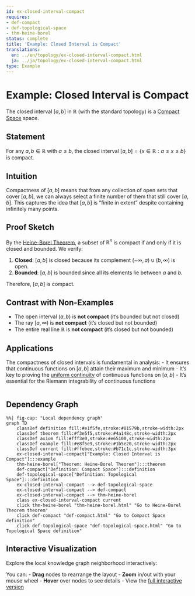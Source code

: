 ```yaml
---
id: ex-closed-interval-compact
requires:
- def-compact
- def-topological-space
- thm-heine-borel
status: complete
title: 'Example: Closed Interval is Compact'
translations:
  en: ../en/topology/ex-closed-interval-compact.html
  ja: ../ja/topology/ex-closed-interval-compact.html
type: Example
---
```


# Example: Closed Interval is Compact

The closed interval $[a, b]$ in $\mathbb{R}$ (with the standard topology) is a [Compact Space](def-compact.qmd) space.

## Statement

For any $a, b \in \mathbb{R}$ with $a \leq b$, the closed interval $[a, b] = \{x \in \mathbb{R} : a \leq x \leq b\}$ is compact.

## Intuition

Compactness of $[a, b]$ means that from any collection of open sets that cover $[a, b]$, we can always select a finite number of them that still cover $[a, b]$. This captures the idea that $[a, b]$ is "finite in extent" despite containing infinitely many points.

## Proof Sketch

By the [Heine-Borel Theorem](thm-heine-borel.qmd), a subset of $\mathbb{R}^n$ is compact if and only if it is closed and bounded. We verify:

1. **Closed**: $[a, b]$ is closed because its complement $(-\infty, a) \cup (b, \infty)$ is open.
2. **Bounded**: $[a, b]$ is bounded since all its elements lie between $a$ and $b$.

Therefore, $[a, b]$ is compact.

## Contrast with Non-Examples

- The open interval $(a, b)$ is **not compact** (it's bounded but not closed)
- The ray $[a, \infty)$ is **not compact** (it's closed but not bounded)
- The entire real line $\mathbb{R}$ is **not compact** (it's closed but not bounded)

## Applications

The compactness of closed intervals is fundamental in analysis:
- It ensures that continuous functions on $[a, b]$ attain their maximum and minimum
- It's key to proving the [uniform continuity](../analysis/def-uniform-continuity.qmd) of continuous functions on $[a, b]$
- It's essential for the Riemann integrability of continuous functions

```mermaid
```

## Dependency Graph

```mermaid
%%| fig-cap: "Local dependency graph"
graph TD
    classDef definition fill:#e1f5fe,stroke:#01579b,stroke-width:2px
    classDef theorem fill:#f3e5f5,stroke:#4a148c,stroke-width:2px
    classDef axiom fill:#fff3e0,stroke:#e65100,stroke-width:2px
    classDef example fill:#e8f5e9,stroke:#1b5e20,stroke-width:2px
    classDef current fill:#ffebee,stroke:#b71c1c,stroke-width:3px
    ex-closed-interval-compact["Example: Closed Interval is Compact"]:::example
    thm-heine-borel["Theorem: Heine-Borel Theorem"]:::theorem
    def-compact["Definition: Compact Space"]:::definition
    def-topological-space["Definition: Topological Space"]:::definition
    ex-closed-interval-compact --> def-topological-space
    ex-closed-interval-compact --> def-compact
    ex-closed-interval-compact --> thm-heine-borel
    class ex-closed-interval-compact current
    click thm-heine-borel "thm-heine-borel.html" "Go to Heine-Borel Theorem theorem"
    click def-compact "def-compact.html" "Go to Compact Space definition"
    click def-topological-space "def-topological-space.html" "Go to Topological Space definition"
```

## Interactive Visualization

Explore the local knowledge graph neighborhood interactively:

::: {.graph-viz data-id="ex-closed-interval-compact" data-width="700" data-height="500"}
:::

You can:
- **Drag** nodes to rearrange the layout
- **Zoom** in/out with your mouse wheel
- **Hover** over nodes to see details
- View the [full interactive version](../../output/interactive/ex-closed-interval-compact.html){target="_blank"}
